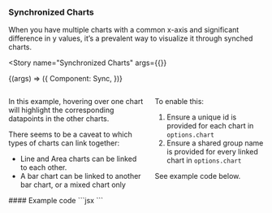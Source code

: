 
<Version />

<Meta
  title="Charts/Advanced Examples/Synchronized Charts"
/>

### Synchronized Charts
When you have multiple charts with a common x-axis and significant difference in y values, it’s a prevalent way to visualize it through synched charts.



<Story
name="Synchronized Charts"
args={{}}
>
{(args) => ({
  Component: Sync,
})}
</Story>

<div class="columns">
  <div class="column content">
    <p>
      In this example, hovering over one chart will highlight the corresponding
      datapoints in the other charts.
    </p>
    <p>
      There seems to be a caveat to which types of charts can link together:
    </p>
    <ul>
      <li>Line and Area charts can be linked to each other.</li>
      <li>
        A bar chart can be linked to another bar chart, or a mixed chart only
      </li>
    </ul>
  </div>
  <div class="column content">
    <p>To enable this:</p>
    <ol>
      <li>
        Ensure a unique id is provided for each chart in <code>options.chart</code>
      </li>
      <li>
        Ensure a shared group name is provided for every linked chart in <code>options.chart</code>
      </li>
    </ol>
    <p>See example code below.</p>
  </div>
</div>
<div class="columns">
  <div class="column">
  #### Example code
  ```jsx
  <LineChart options={{
      chart:{
        id:"chart1",
        group:"Sales" //this has to be same for all linked charts
      }
    }}
    data={dataSet1}
    ...
  />
  <AreaChart options={{
      chart:{
        id:"chart2",
        group:"Sales" //this has to be same for all linked charts
      }
    }} 
    data={dataSet2}
    ...
  />
  ```
  </div>
</div>